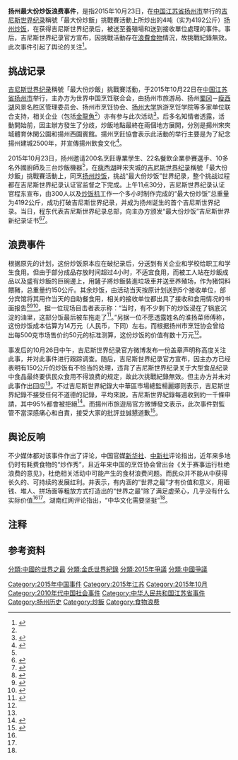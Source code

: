 {{noteTA
|1=zh-tw:金氏世界紀錄; zh-hk:健力士世界紀錄; zh-sg:健力士世界记录;zh-cn:吉尼斯世界纪录;
|2=zh-tw:金氏; zh-hk:健力士; zh-sg:健力士; zh-cn:吉尼斯;
}}
'''扬州最大份炒饭浪费事件'''，是指2015年10月23日，在[[中华人民共和国|中国]][[江苏省|江苏省]][[扬州市|扬州市]]举行的[[吉尼斯世界纪录|吉尼斯世界纪录]]稱號「最大份炒飯」挑戰賽活動上所炒出的4吨（实为4192公斤）[[扬州炒饭|扬州炒饭]]{{efn|1=这里指的扬州炒饭，是指扬州式的扬州炒饭，而非广东式的扬州炒饭。}}，在获得吉尼斯世界纪录后，被送至養殖場和送到接收單位處理的事件。事后，吉尼斯世界纪录官方宣布，因挑戰活動存在[[食物浪費|浪費食物]]情況，故挑戰紀錄無效。此次事件引起了舆论的关注<ref name="也怪吉尼斯世界纪录">{{cite news |title=“最浪费炒饭”也怪吉尼斯世界纪录 |url=http://news.sina.com.cn/o/2015-10-27/doc-ifxizetf8187889.shtml |publisher=红网 |date=2015年10月27日 |accessdate=2015年10月27日 |archive-date=2017年10月6日 |archive-url=https://web.archive.org/web/20171006113302/http://news.sina.com.cn/o/2015-10-27/doc-ifxizetf8187889.shtml |dead-url=no }}</ref>。

==挑战记录==
[[吉尼斯世界纪录|吉尼斯世界纪录]]稱號「最大份炒飯」挑戰賽活動，于2015年10月22日在[[中华人民共和国|中国]][[江苏省|江苏省]][[扬州市|扬州市]]举行，主办方为世界中国烹饪联合会，由扬州市旅游局、扬州[[蜀冈|蜀冈]]－[[瘦西湖|瘦西湖]]风景名胜区管理委员会、扬州市烹饪协会、[[扬州大学|扬州大学]]旅游烹饪学院等多家单位联合支持，相关企业（包括[[益海嘉里|金龍魚]]<ref name="健力士" />）亦有参与此次活动<ref>{{cite news |title=吉尼斯：“世界最大份炒饭”挑战无效 |url=http://news.ifeng.com/a/20151027/46005550_0.shtml |publisher=新闻晨报 |date=2015年10月27日 |accessdate=2015年10月27日 |archive-date=2015年12月8日 |archive-url=https://web.archive.org/web/20151208232308/http://news.ifeng.com/a/20151027/46005550_0.shtml |dead-url=no }}</ref>。后多名知情者透露，活動開始前，因主辦方發生了分歧，炒飯地點最終在兩個地方展開，分別是揚州宋夾城體育休閑公園和揚州西園賓館。揚州烹飪協會表示此活動的举行主要是为了紀念揚州建城2500年，并宣傳揚州飲食文化<ref name="健力士">{{cite news |title=“最大份”揚州炒飯被判無效 健力士：浪費食物不道德 |url=http://www.nanzao.com/tc/national/150a3931e6d7d81/zui-da-fen-yang-zhou-chao-fan-bei-pan-wu-xiao-ji-ni-si-lang-fei-shi-wu-bu-dao-de |publisher=南华早报中文网 |date=2015年10月26日 |accessdate=2015年10月27日 |archive-date=2015年12月29日 |archive-url=https://web.archive.org/web/20151229072626/http://www.nanzao.com/tc/national/150a3931e6d7d81/zui-da-fen-yang-zhou-chao-fan-bei-pan-wu-xiao-ji-ni-si-lang-fei-shi-wu-bu-dao-de |dead-url=no }}</ref>。

2015年10月23日，扬州邀请200名烹飪專業學生、22名餐飲企業參賽選手、10多名外國廚師及三台炒飯機器<ref name="餵豬" />，在[[瘦西湖|瘦西湖]]畔宋夹城的[[吉尼斯世界纪录|吉尼斯世界纪录]]稱號「最大份炒飯」挑戰賽活動上，同烹[[扬州炒饭|扬州炒饭]]，挑战“最大份炒饭”世界纪录，整个挑战过程都在吉尼斯世界纪录认证官监督之下完成。上午11点30分，吉尼斯世界纪录认证官程东宣布，由300人以及[[炒饭机|炒饭机]]工作一个多小时制作完成的“最大份炒饭”总重量为4192公斤，成功打破吉尼斯世界纪录，并成为扬州诞生的首个吉尼斯世界纪录。当日，程东代表吉尼斯世界纪录总部，向主办方颁发“最大份炒饭”吉尼斯世界新纪录证书<ref>{{cite news |title=4.19吨！扬州诞生“最大份炒饭” |url=http://www.yangtse.com/jiangsu/2015-10-23/684225.html |publisher=扬子晚报网　 |date=2015年10月23日 |accessdate=2015年10月27日 |deadurl=yes |archiveurl=https://web.archive.org/web/20151025000954/http://www.yangtse.com/jiangsu/2015-10-23/684225.html |archivedate=2015年10月25日 }}</ref><ref>{{cite news |title=4192公斤！“最大份炒饭”扬州出锅 写下扬州首个吉尼斯世界纪录 |url=http://news.hexun.com/2015-10-24/180072967.html |publisher=扬州新闻网-扬州晚报 |date=2015年10月24日 |accessdate=2015年10月27日 |archive-url=https://web.archive.org/web/20151210193445/http://news.hexun.com/2015-10-24/180072967.html |archive-date=2015年12月10日 |dead-url=yes }}</ref>。

== 浪费事件 ==
根据原先的计划，这份炒饭原本应在破纪录后，分送到有关企业和学校给职工和学生食用。但由于部分成品存放时间超过4小时，不适宜食用，而被工人站在炒飯成品以及盛有炒飯的巨碗邊上，用鏟子將炒飯裝進垃圾車并送至养殖场，作为猪饲料餵豬，总重量约150公斤。其余炒饭，由活动当天按原计划送到5个接收单位，部分宾馆将其用作当天的自助餐食用，相关的接收单位都出具了接收和食用情况的书面报告<ref name="政绩观">{{cite news |title=媒体：“最大炒饭”折射浮躁心态和扭曲政绩观 |url=http://news.qq.com/a/20151027/004706.htm |publisher=中国新闻网 |date=2015年10月27日 |accessdate=2015年10月27日 |archive-date=2015年12月10日 |archive-url=https://web.archive.org/web/20151210195130/http://news.qq.com/a/20151027/004706.htm |dead-url=no }}</ref><ref>{{cite news |title=扬州“最大份炒饭”吉尼斯世界纪录因浪费无效 |url=http://www.china.com.cn/guoqing/2015-10/27/content_36902077.htm |publisher=中国新闻网 |date=2015年10月27日 |accessdate=2015年10月27日 |archive-date=2015年11月1日 |archive-url=https://web.archive.org/web/20151101162627/http://www.china.com.cn/guoqing/2015-10/27/content_36902077.htm |dead-url=no }}</ref><ref name="餵豬">{{cite news |title=最大炒飯淪豬潲 健力士紀錄取消 |url=https://hk.news.yahoo.com/%E6%9C%80%E5%A4%A7%E4%BB%BD%E7%82%92%E9%A3%AF-%E9%A4%B5%E8%B1%AC-%E5%81%A5%E5%8A%9B%E5%A3%AB%E7%B4%80%E9%8C%84%E7%84%A1%E6%95%88-215511724.html |publisher=晴报 |date=2015年10月27日 |accessdate=2015年10月27日 |archive-date=2017年7月12日 |archive-url=https://web.archive.org/web/20170712073541/https://hk.news.yahoo.com/%e6%9c%80%e5%a4%a7%e4%bb%bd%e7%82%92%e9%a3%af-%e9%a4%b5%e8%b1%ac-%e5%81%a5%e5%8a%9b%e5%a3%ab%e7%b4%80%e9%8c%84%e7%84%a1%e6%95%88-215511724.html |dead-url=no }}</ref>。据一位现场目击者表示称：“当时，有不少剩下的炒饭浸在了锅底沉淀的油里，这部分饭最后被车拖走了<ref name="最大份炒饭纪录被判无效">{{cite news |title=最大份炒饭纪录被判无效 |url=http://difang.gmw.cn/newspaper/2015-10/27/content_109668664.htm |publisher=千山晚报 |date=2015年10月27日 |accessdate=2015年10月27日 |archive-date=2016年3月4日 |archive-url=https://web.archive.org/web/20160304223605/http://difang.gmw.cn/newspaper/2015-10/27/content_109668664.htm |dead-url=no }}</ref>。”另据一位不愿透露姓名的淮扬菜师傅称，这份炒饭成本估算为14万元（人民币，下同）左右。而根据扬州市烹饪协会曾给出每500克市场售价约50元的标准测算，这份炒饭的价值有数十万元<ref name="最大份炒饭纪录被判无效" />。

事发后的10月26日中午，吉尼斯世界纪录官方微博发布一份盖章声明称高度关注此事，并对此事件进行跟踪调查。随后，吉尼斯世界纪录官方宣布，因主办方已经表明有150公斤的炒饭有不恰当的处理，违背了吉尼斯世界纪录关于大型食品纪录中食品最终要供民众食用不得浪费的规定，故此次挑戰紀錄無效。但主办方并未对此事作出回应<ref name="最大份炒饭纪录被判无效" />。不过吉尼斯世界紀錄大中華區市場總監楊麗娜则表示，吉尼斯世界紀錄不接受任何不道德的記錄，平均來說，吉尼斯世界紀錄每週收到約一千條申請，其中95%都會被拒絕<ref>{{cite news |title=吉尼斯宣佈「最大份炒飯」挑戰無效 |url=http://news.wenweipo.com/2015/10/26/IN1510260045.htm |publisher=香港文汇网 |date=2015年10月26日 |accessdate=2015年10月27日 |archive-date=2016年3月4日 |archive-url=https://web.archive.org/web/20160304084309/http://news.wenweipo.com/2015/10/26/IN1510260045.htm |dead-url=no }}</ref>。而揚州市旅遊局官方微博發文表示，此次事件對監管不當深感痛心和自責，接受大家的批評並誠懇道歉<ref>{{cite news |title=大悲劇！吉尼斯：揚州最大份炒飯紀錄無效 |url=http://www.chinareviewnews.com/doc/1039/7/9/4/103979448.html?coluid=7&kindid=0&docid=103979448&mdate=1026190129 |publisher=中国评论新闻网 |date=2015年10月26日 |accessdate=2015年10月27日 |archive-url=https://web.archive.org/web/20151208155050/http://www.chinareviewnews.com/doc/1039/7/9/4/103979448.html?coluid=7&kindid=0&docid=103979448&mdate=1026190129 |archive-date=2015年12月8日 |dead-url=yes }}</ref>。

==舆论反响==
不少媒体都对该事件作出了评论，中国官媒[[新华社|新华社]]、[[中新社|中新社]]评论指出，近年来多地仍时有耗费食物的“炒作秀”，且近年来中国的烹饪协会曾出台《关于赛事运行杜绝浪费的意见》，杜绝相关活动中可能产生的食材浪费问题。而民众并不能从中获得长久的、可持续的发展红利。并表示，有内涵的“世界之最”才有价值和意义，用砸钱、堆人、拼场面等粗放方式打造出的“世界之最”除了满足虚荣心，几乎没有什么实际价值<ref name="政绩观" /><ref name="最大份炒饭纪录被判无效" />。湖南红网评论指出，“中华文化需要坚挺”<ref name="也怪吉尼斯世界纪录" />。

==注释==
{{notelist}}

==参考资料==
{{Reflist|2}}

{{扬州|state=autocollapse}}
[[分類:中國的世界之最|分類:中國的世界之最]]
[[分類:金氏世界紀錄|分類:金氏世界紀錄]]
[[Category:2015年中国事件|Category:2015年中国事件]]
[[Category:2015年江苏|Category:2015年江苏]]
[[Category:2015年10月|Category:2015年10月]]
[[Category:2010年代中国社会事件|Category:2010年代中国社会事件]]
[[Category:中华人民共和国江苏省事件|Category:中华人民共和国江苏省事件]]
[[Category:扬州历史|Category:扬州历史]]
[[Category:炒飯|Category:炒飯]]
[[Category:食物浪费|Category:食物浪费]]
[[分類:2015年爭議|分類:2015年爭議]]
[[分類:中國爭議|分類:中國爭議]]